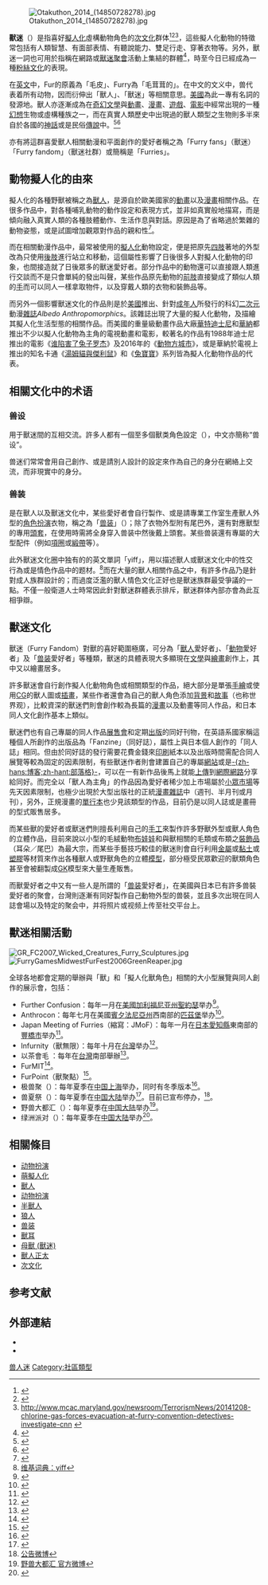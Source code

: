 {{noteTA
|G1=Show
|G2=Movie
|G3=Cartoon
}}
{{Expand English|date=2017年7月}}

[[File:Otakuthon_2014_(14850728278).jpg|thumb]]

'''獸迷'''（{{lang-en|'''Furry fandom'''}}）是指喜好[[擬人化|擬人化]]虛構動物角色的[[次文化|次文化]]群体<ref name="IOF">{{cite news|first=Rob|last=Staeger|url=http://www.furryfandom.info/furries.htm|title=Invasion of the Furries|newspaper=The Wayne Suburban|date=July 26, 2001|accessdate=2009-05-20|archive-date=2016-03-04|archive-url=https://web.archive.org/web/20160304061221/http://www.furryfandom.info/furries.htm|dead-url=yes}}</ref><ref>{{cite news|first=Dylan|last=Matthews|url=https://www.vox.com/2014/12/10/7362321/9-questions-about-furries-you-were-too-embarrassed-to-ask|title=9 questions about furries you were too embarrassed to ask|newspaper=Vox|date=March 27, 2015|accessdate=2016-08-07|archive-date=2016-07-29|archive-url=https://web.archive.org/web/20160729151838/http://www.vox.com/2014/12/10/7362321/9-questions-about-furries-you-were-too-embarrassed-to-ask|dead-url=no}}</ref><ref>http://www.mcac.maryland.gov/newsroom/TerrorismNews/20141208-chlorine-gas-forces-evacuation-at-furry-convention-detectives-investigate-cnn {{Wayback|url=http://www.mcac.maryland.gov/newsroom/TerrorismNews/20141208-chlorine-gas-forces-evacuation-at-furry-convention-detectives-investigate-cnn |date=20190609090507 }} {{en}}</ref>，這些擬人化動物的特徵常包括有人類智慧、有面部表情、有聽說能力、雙足行走、穿著衣物等。另外，獸迷一詞也可用於指稱在網路或[[獸迷聚會|獸迷聚會]]活動上集結的群體<ref>{{cite news|first=Daveen Rae|last=Kurutz|url=http://triblive.com/x/archive/1391374-74/archive-story|title=It's a furry weekend|work=[[Pittsburgh_Tribune-Review|Pittsburgh Tribune-Review]]|date=June 17, 2006|accessdate=2006-06-30|archive-date=2016-03-03|archive-url=https://web.archive.org/web/20160303203338/http://triblive.com/x/archive/1391374-74/archive-story|dead-url=no}}</ref>，時至今日已經成為一種[[粉絲文化|粉絲文化]]的表現。

在[[英文|英文]]中，Fur的原義為「毛皮」、Furry為「毛茸茸的」。在中文的文义中，兽代表着所有动物，因而衍伸出「獸人」、「獸迷」等相關意思。[[美國|美國]]為此一專有名詞的發源地。獸人亦逐漸成為在[[奇幻文學|奇幻文學]]與[[動畫|動畫]]、[[漫畫|漫畫]]、[[遊戲|遊戲]]、[[電影|電影]]中經常出現的一種[[幻想|幻想]]生物或虛構種族之一，而在真實人類歷史中出現過的獸人類型之生物則多半來自於各國的[[神話|神話]]或是民俗[[傳說|傳說]]中。<ref>{{Cite web|title=解釋名詞:furry [狼之樂園協作平台]|url=http://wolfbbs.net/wiki/%E8%A7%A3%E9%87%8B%E5%90%8D%E8%A9%9E:furry|access-date=2021-10-18|work=wolfbbs.net|archive-date=2021-01-18|archive-url=https://web.archive.org/web/20210118230405/http://wolfbbs.net/wiki/%E8%A7%A3%E9%87%8B%E5%90%8D%E8%A9%9E:furry|dead-url=no}}</ref><ref>{{Cite web|title=解釋名詞:furry_culture [狼之樂園協作平台]|url=http://wolfbbs.net/wiki/%E8%A7%A3%E9%87%8B%E5%90%8D%E8%A9%9E:furry_culture|access-date=2021-10-18|work=wolfbbs.net|archive-date=2021-12-19|archive-url=https://web.archive.org/web/20211219151625/http://wolfbbs.net/wiki/%E8%A7%A3%E9%87%8B%E5%90%8D%E8%A9%9E:Furry_Culture|dead-url=no}}</ref>

亦有將這群喜愛獸人相關動漫和平面創作的愛好者稱之為「Furry fans」（獸迷）「Furry fandom」（獸迷社群）或簡稱是「Furries」。

==動物擬人化的由來==
擬人化的各種野獸被稱之為[[獸人|獸人]]，是源自於歐美國家的[[動畫|動畫]]以及[[漫畫|漫畫]]相關作品。在很多作品中，對各種哺乳動物的動作設定和表現方式，並非如真實般地描寫，而是傾向融入真實人類的各種肢體動作、生活作息與對話。原因是為了省略過於繁雜的動物姿態，或是試圖增加觀眾對作品的親和性<ref name="pansci-327840">{{cite web|title=為何有些人會「不獸控制」？——探討獸迷的演化心理學意義|url=https://pansci.asia/archives/327840|accessdate=2021-08-15|publisher=Pansci泛科學|archive-date=2021-10-11|archive-url=https://web.archive.org/web/20211011111929/https://pansci.asia/archives/327840|dead-url=no}}</ref>。

而在相關動漫作品中，最常被使用的[[擬人化|擬人化]]動物設定，便是把原先[[四肢|四肢]]著地的外型改為只使用[[後肢|後肢]]進行站立和移動，這個屬性影響了日後很多人對擬人化動物的印象，也間接造就了日後眾多的獸迷愛好者。部分作品中的動物還可以直接跟人類進行交談而不是只會單純的發出叫聲，某些作品原先動物的[[前肢|前肢]]直接變成了類似人類的[[手|手]]而可以同人一樣拿取物件，以及穿戴人類的衣物和裝飾品等。

而另外一個影響獸迷文化的作品則是於[[美國|美國]]推出、針對[[成年人|成年人]]所發行的科幻[[二次元|二次元]]動漫[[雜誌|雜誌]]''Albedo Anthropomorphics''。該雜誌出現了大量的擬人化動物，及描繪其擬人化生活型態的相關作品。而美國的重量級動畫作品大廠[[華特迪士尼|華特迪士尼]]和[[華納|華納]]都推出不少以擬人化動物為主角的電視動畫和電影，較著名的作品有1988年迪士尼推出的電影《[[谁陷害了兔子罗杰|谁陷害了兔子罗杰]]》及2016年的《[[動物方城市|動物方城市]]》，或是華納於電視上推出的知名卡通《[[猫和老鼠|湯姆貓與傑利鼠]]》和《[[賓尼兔|兔寶寶]]》系列皆為擬人化動物作品的代表。

==相關文化中的术语==

=== 兽设 ===
用于獸迷間的互相交流。許多人都有一個至多個獸类角色設定（{{lang-en|fursona}}），中文亦簡称“兽设”。

兽迷们常常會用自己創作、或是請別人設計的設定來作為自己的身分在網絡上交流，而非現實中的身分。

=== 兽装 ===
是在獸人以及獸迷文化中，某些愛好者會自行製作、或是請專業工作室生產獸人外型的[[角色扮演|角色扮演]]衣物，稱之為「[[兽装|兽装]]」（{{lang-en|fursuit}}）；除了衣物外型附有尾巴外，還有對應獸型的專用[[頭套|頭套]]，在使用時需將全身穿入兽装中然後戴上頭套。某些兽装還有專屬的大型配件（例如[[項圈|項圈]]或[[緞帶|緞帶]]等）。

此外獸迷文化圈中独有的的英文單詞「yiff」，用以描述獸人或獸迷文化中的性交行為或是情色作品中的题材。<ref>[[wikt:yiff|维基词典：yiff]] </ref>而在大量的獸人相關作品之中，有許多作品乃是針對成人族群設計的；而過度泛濫的獸人情色文化正好也是獸迷族群最受爭議的一點。不僅一般衛道人士時常因此針對獸迷群體表示排斥，獸迷群体內部亦會為此互相爭辯。

==獸迷文化==
獸迷（Furry Fandom）對獸的喜好範圍極廣，可分為「[[獸人|獸人]]愛好者」、「[[動物|動物]]愛好者」及「[[兽装|兽装]]愛好者」等種類，獸迷的具體表現大多顯現在[[文學|文學]]與[[繪畫|繪畫]]創作上，其中又以繪畫居多。

許多獸迷會自行創作擬人化動物角色或相關類型的作品，絕大部分是單張[[手繪|手繪]]或使用[[CG|CG]]的獸人圖或[[插畫|插畫]]，某些作者還會為自己的獸人角色添加[[背景|背景]]和[[故事|故事]]（也称世界观），比較資深的獸迷們則會創作較為長篇的[[漫畫|漫畫]]以及動畫等同人作品，和日本同人文化創作基本上類似。

獸迷們也有自己專屬的同人作品[[展售會|展售會]]和定期[[出版|出版]]的同好刊物，在英語系國家稱這種個人所創作的出版品為「Fanzine」（同好誌），屬性上與日本個人創作的「同人誌」相同。但由於同好誌的發行需要花費金錢來[[印刷|印刷]]紙本以及出版時間需配合同人展覽等較為固定的因素限制，有些獸迷作者則會建置自己的專屬[[網站|網站]]或是[[部落格|-{zh-hans:博客;zh-hant:部落格}-]]，可以在一有新作品後馬上就能[[上傳|上傳]]到[[網際網路|網際網路]]分享給同好。而完全以「獸人為主角」的作品因為愛好者稀少加上市場屬於[[小眾市場|小眾市場]]等先天因素限制，也極少出現於大型出版社的正統[[漫畫雜誌|漫畫雜誌]]中（週刊、半月刊或月刊），另外，正規漫畫的[[單行本|單行本]]也少見該類型的作品，目前仍是以同人誌或是畫冊的型式販售居多。

而某些獸的愛好者或獸迷們則擅長利用自己的[[手工|手工]]來製作許多野獸外型或獸人角色的立體作品，目前來說以小型的毛絨動物[[布娃娃|布娃娃]]和與獸相關的毛類或布類之[[裝飾品|裝飾品]]（耳朵／尾巴）為最大宗，而某些手藝技巧較佳的獸迷則會自行利用[[金屬|金屬]]或[[黏土|黏土]]或[[塑膠|塑膠]]等材質來作出各種獸人或野獸角色的立體[[模型|模型]]，部分極受民眾歡迎的獸類角色甚至會被翻製成[[GK|GK]]模型來大量生產販售。

而獸愛好者之中又有一些人是所謂的「[[兽装|兽装]]愛好者」，在美國與日本已有許多兽裝愛好者的聚會，台灣則逐漸有同好製作自己動物外型的兽裝，並且多次出現在同人誌會場以及特定的聚会中，并将照片或视频上传至社交平台上。

==獸迷相關活動==
[[File:GR_FC2007_Wicked_Creatures_Furry_Sculptures.jpg|right]]
[[File:FurryGamesMidwestFurFest2006GreenReaper.jpg|right]]

全球各地都會定期的舉辦與「獸」和「擬人化獸角色」相關的大小型展覽與同人創作的展示會，包括：

* Further Confusion：每年一月在[[美國|美國]][[加利福尼亚州|加利福尼亚州]][[聖約瑟|聖約瑟]]举办<ref>{{Cite web|title=Further Confusion 官方网站|url=http://www.furtherconfusion.org/|access-date=2016-12-17|archive-url=https://web.archive.org/web/20200512020412/https://www.furtherconfusion.org/|archive-date=2020-05-12|dead-url=yes}}</ref>。
* Anthrocon：每年七月在美國[[賓夕法尼亞州|賓夕法尼亞州]]西南部的[[匹茲堡|匹茲堡]]举办<ref>{{Cite web|title=Anthrocon 官方网站|url=http://www.anthrocon.org/|accessdate=2016-12-17|archive-url=https://web.archive.org/web/20090715093001/http://www.anthrocon.org/node/4310|archive-date=2009-07-15|dead-url=no}}</ref>。
* Japan Meeting of Furries（縮寫：JMoF）：每年一月在[[日本|日本]][[愛知縣|愛知縣]]東南部的[[豐橋市|豐橋市]]举办<ref>{{Cite web|title=Japan Meeting of Furries|url=https://www.jmof.jp/|access-date=2021-10-18|work=JMoF|language=en|archive-date=2021-11-23|archive-url=https://web.archive.org/web/20211123024544/https://www.jmof.jp/|dead-url=no}}</ref>。
* Infurnity（獸無限）：每年十月在[[台灣|台灣]]举办<ref>{{Cite web|title=Infurnity 獸無限 - 台灣獸迷聚會|url=https://www.infurnity.com/|access-date=2021-10-18|work=www.infurnity.com|language=zh-TW|archive-date=2021-04-11|archive-url=https://web.archive.org/web/20210411130924/https://www.infurnity.com/|dead-url=no}}</ref>。
* 以茶會毛 ：每年在[[台灣|台灣]]南部舉辦<ref>{{Cite web|title=以茶會毛 FurryTeaParty – FurryTeaParty|url=https://furryteaparty.com/|access-date=2021-10-18|language=en|archive-date=2022-01-07|archive-url=https://web.archive.org/web/20220107125616/https://furryteaparty.com/|dead-url=no}}</ref>。
* FurMIT<ref>{{Cite web|title=FurMIT – FurMIT|url=https://furmit.com/|access-date=2021-10-18|language=en-US|archive-date=2021-05-12|archive-url=https://web.archive.org/web/20210512182233/https://furmit.com/|dead-url=no}}</ref>。
* FurPoint（獸聚點）<ref>{{Cite web|title=FurPoint|url=https://fursuiters.fandom.com/zh-tw/wiki/FurPoint|access-date=2021-10-18|work=毛毛大百科|language=zh-TW}}</ref>。
* 极兽聚（{{lang-en|Super Furry Fusion}}）：每年夏季在[[中华人民共和国|中国]][[上海市|上海]]举办，同时有冬季版本<ref>{{Cite web|title=极兽聚 - 兽人主题ONLY展 - Super Furry Fusion|url=https://www.furrychina.com/exception/warnpage/siteclose.html|access-date=2021-10-18|work=www.furrychina.com|archive-date=2021-10-28|archive-url=https://web.archive.org/web/20211028095552/https://www.furrychina.com/exception/warnpage/siteclose.html|dead-url=no}}</ref>。
* 兽夏祭（{{lang-en|Furry Summer Gathering}}）：每年夏季在[[中国大陆|中国大陆]]举办<ref>{{Cite web |url=https://shouxiaji.cn/ |title=兽夏祭官方网站 |access-date=2019-06-06 |archive-date=2020-10-19 |archive-url=https://web.archive.org/web/20201019160248/https://shouxiaji.cn/ |dead-url=yes }}</ref>。目前已宣布停办，<ref>[https://weibo.com/2950979382/Izk4AgOvQ?filter=hot&root_comment_id=0&type=comment#_rnd1585116760582 公告微博]</ref>。
* 野兽大都汇（{{lang-en|Wild Metropolis}}）：每年夏季在[[中国大陆|中国大陆]]举办<ref>[https://www.weibo.com/u/7372860903?is_all=1/ 野兽大都汇 官方微博]</ref>。
* 绿洲派对（{{lang-en|FuzzyOasisParty}}）：每年夏季在[[中国大陆|中国大陆]]举办<ref>{{Cite web |url=https://www.weibo.com/u/7270828253?profile_ftype=1&is_all=1#_rnd1585116435775/ |title=绿洲派对 官方微博 |access-date=2020-03-25 |archive-date=2021-12-20 |archive-url=https://web.archive.org/web/20211220071019/https://weibo.com/u/7270828253?profile_ftype=1&is_all=1#_rnd1585116435775/ |dead-url=no }}</ref>。

==相關條目==
*[[动物扮演|动物扮演]]
*[[萌擬人化|萌擬人化]]
*[[獸人|獸人]]
*[[动物扮演|动物扮演]]
*[[半獸人|半獸人]]
*[[狼人|狼人]]
*[[兽装|兽装]]
*[[獸耳|獸耳]]
*[[母獸_(獸迷)|母獸 (獸迷)]]
*[[獸人正太|獸人正太]]
*[[次文化|次文化]]

== 参考文献 ==
{{Reflist|2}}

==外部連結==
{{Commons|Furry}}
*{{DMOZ|Society/People/Furry/}}
*{{DMOZ|Adult/Arts/Genres/Furry/|成人獸迷網站}}

{{爱好者}}

{{DEFAULTSORT:Furry Fandom}}
[[Category:兽人迷|]]
[[Category:社區類型|Category:社區類型]]